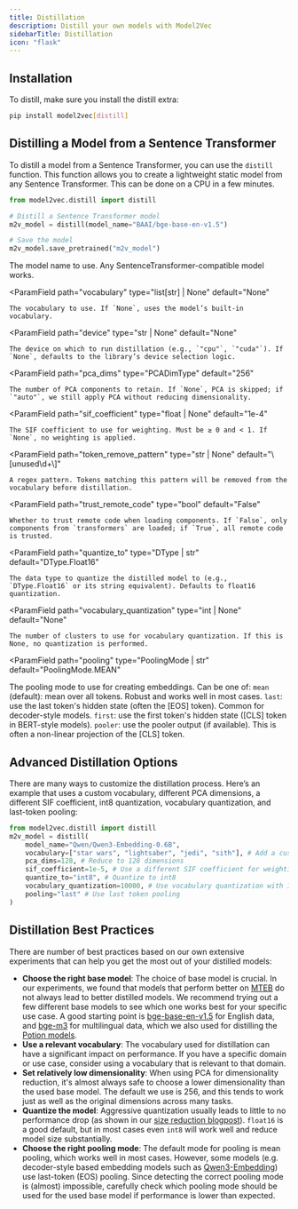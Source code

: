 ```yaml
---
title: Distillation
description: Distill your own models with Model2Vec
sidebarTitle: Distillation
icon: "flask"
---
```


## Installation

To distill, make sure you install the distill extra:

```bash
pip install model2vec[distill]
```


## Distilling a Model from a Sentence Transformer
To distill a model from a Sentence Transformer, you can use the `distill` function. This function allows you to create a lightweight static model from any Sentence Transformer. This can be done on a CPU in a few minutes.

```python
from model2vec.distill import distill

# Distill a Sentence Transformer model
m2v_model = distill(model_name="BAAI/bge-base-en-v1.5")

# Save the model
m2v_model.save_pretrained("m2v_model")
```

<Accordion title="Parameters">
<ParamField
    path="model_name"
    type="str"
>
    The model name to use. Any SentenceTransformer-compatible model works.
</ParamField>

<ParamField
    path="vocabulary"
    type="list[str] | None"
    default="None"
>
    The vocabulary to use. If `None`, uses the model’s built-in vocabulary.
</ParamField>

<ParamField
    path="device"
    type="str | None"
    default="None"
>
    The device on which to run distillation (e.g., `"cpu"`, `"cuda"`). If `None`, defaults to the library’s device selection logic.
</ParamField>

<ParamField
    path="pca_dims"
    type="PCADimType"
    default="256"
>
    The number of PCA components to retain. If `None`, PCA is skipped; if `"auto"`, we still apply PCA without reducing dimensionality.
</ParamField>

<ParamField
    path="sif_coefficient"
    type="float | None"
    default="1e-4"
>
    The SIF coefficient to use for weighting. Must be ≥ 0 and < 1. If `None`, no weighting is applied.
</ParamField>

<ParamField
    path="token_remove_pattern"
    type="str | None"
    default="\\[unused\\d+\\]"
>
    A regex pattern. Tokens matching this pattern will be removed from the vocabulary before distillation.
</ParamField>

<ParamField
    path="trust_remote_code"
    type="bool"
    default="False"
>
    Whether to trust remote code when loading components. If `False`, only components from `transformers` are loaded; if `True`, all remote code is trusted.
</ParamField>

<ParamField
    path="quantize_to"
    type="DType | str"
    default="DType.Float16"
>
    The data type to quantize the distilled model to (e.g., `DType.Float16` or its string equivalent). Defaults to float16 quantization.
</ParamField>

<ParamField
    path="vocabulary_quantization"
    type="int | None"
    default="None"
>
    The number of clusters to use for vocabulary quantization. If this is None, no quantization is performed.
</ParamField>

<ParamField
    path="pooling"
    type="PoolingMode | str"
    default="PoolingMode.MEAN"
>
The pooling mode to use for creating embeddings. Can be one of:
        `mean` (default): mean over all tokens. Robust and works well in most cases.
        `last`: use the last token's hidden state (often the [EOS] token). Common for decoder-style models.
        `first`: use the first token's hidden state ([CLS] token in BERT-style models).
        `pooler`: use the pooler output (if available). This is often a non-linear projection of the [CLS] token.
</ParamField>

</Accordion>

## Advanced Distillation Options
There are many ways to customize the distillation process. Here’s an example that uses a custom vocabulary, different PCA dimensions, a different SIF coefficient, int8 quantization, vocabulary quantization, and last-token pooling:
```python
from model2vec.distill import distill
m2v_model = distill(
    model_name="Qwen/Qwen3-Embedding-0.6B",
    vocabulary=["star wars", "lightsaber", "jedi", "sith"], # Add a custom vocabulary
    pca_dims=128, # Reduce to 128 dimensions
    sif_coefficient=1e-5, # Use a different SIF coefficient for weighting
    quantize_to="int8", # Quantize to int8
    vocabulary_quantization=10000, # Use vocabulary quantization with 1000 clusters to reduce vocabulary size
    pooling="last" # Use last token pooling
)
```

## Distillation Best Practices

There are number of best practices based on our own extensive experiments that can help you get the most out of your distilled models:
- **Choose the right base model**: The choice of base model is crucial. In our experiments, we found that models that perform better on [MTEB](https://huggingface.co/spaces/mteb/leaderboard) do not always lead to better distilled models. We recommend trying out a few different base models to see which one works best for your specific use case. 
A good starting point is [bge-base-en-v1.5](https://huggingface.co/BAAI/bge-base-en-v1.5) for English data, and [bge-m3](https://huggingface.co/BAAI/bge-m3) for multilingual data, which we also used for distilling the [Potion models](https://huggingface.co/collections/minishlab/potion-6721e0abd4ea41881417f062).
- **Use a relevant vocabulary**: The vocabulary used for distillation can have a significant impact on performance. If you have a specific domain or use case, consider using a vocabulary that is relevant to that domain.
- **Set relatively low dimensionality**: When using PCA for dimensionality reduction, it's almost always safe to choose a lower dimensionality than the used base model. The default we use is 256, and this tends to work just as well as the original dimensions across many tasks.
- **Quantize the model**: Aggressive quantization usually leads to little to no performance drop (as shown in our [size reduction blogpost](https://minish.ai/blog/2025-10-05-size-blogpost)). `float16` is a good default, but in most cases even `int8` will work well and reduce model size substantially.
- **Choose the right pooling mode**: The default mode for pooling is mean pooling, which works well in most cases.
However, some models (e.g. decoder-style based embedding models such as [Qwen3-Embedding](https://huggingface.co/Qwen/Qwen3-Embedding-0.6B)) use last-token (EOS) pooling. 
Since detecting the correct pooling mode is (almost) impossible, carefully check which pooling mode should be used for the used base model if performance is lower than expected.